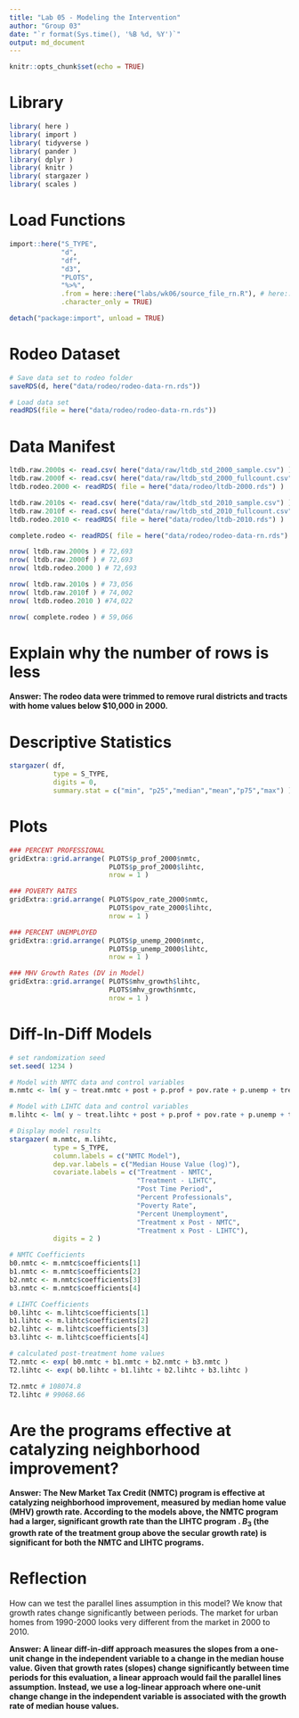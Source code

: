 ```yaml
---
title: "Lab 05 - Modeling the Intervention"
author: "Group 03"
date: "`r format(Sys.time(), '%B %d, %Y')`"
output: md_document
---
```


```r
knitr::opts_chunk$set(echo = TRUE)
``` 


# Library

```r
library( here )
library( import )
library( tidyverse )
library( pander )
library( dplyr )
library( knitr )
library( stargazer )
library( scales )
```

# Load Functions

```r
import::here("S_TYPE",
             "d",
             "df",
             "d3",
             "PLOTS",
             "%>%",
             .from = here::here("labs/wk06/source_file_rn.R"), # here::here() points to the .R file where all these R objects are created
             .character_only = TRUE)

detach("package:import", unload = TRUE)
```

# Rodeo Dataset

```r
# Save data set to rodeo folder
saveRDS(d, here("data/rodeo/rodeo-data-rn.rds"))

# Load data set
readRDS(file = here("data/rodeo/rodeo-data-rn.rds"))
```

# Data Manifest

```r
ltdb.raw.2000s <- read.csv( here("data/raw/ltdb_std_2000_sample.csv") )
ltdb.raw.2000f <- read.csv( here("data/raw/ltdb_std_2000_fullcount.csv") )
ltdb.rodeo.2000 <- readRDS( file = here("data/rodeo/ltdb-2000.rds") )

ltdb.raw.2010s <- read.csv( here("data/raw/ltdb_std_2010_sample.csv") )
ltdb.raw.2010f <- read.csv( here("data/raw/ltdb_std_2010_fullcount.csv") )
ltdb.rodeo.2010 <- readRDS( file = here("data/rodeo/ltdb-2010.rds") )

complete.rodeo <- readRDS( file = here("data/rodeo/rodeo-data-rn.rds") )
```

```r
nrow( ltdb.raw.2000s ) # 72,693
nrow( ltdb.raw.2000f ) # 72,693
nrow( ltdb.rodeo.2000 ) # 72,693

nrow( ltdb.raw.2010s ) # 73,056
nrow( ltdb.raw.2010f ) # 74,002
nrow( ltdb.rodeo.2010 ) #74,022

nrow( complete.rodeo ) # 59,066
```

# Explain why the number of rows is less

**Answer: The rodeo data were trimmed to remove rural districts and tracts with home values below $10,000 in 2000.**

# Descriptive Statistics
```r
stargazer( df,
           type = S_TYPE,
           digits = 0,
           summary.stat = c("min", "p25","median","mean","p75","max") )
```

# Plots
```r
### PERCENT PROFESSIONAL
gridExtra::grid.arrange( PLOTS$p_prof_2000$nmtc, 
                         PLOTS$p_prof_2000$lihtc, 
                         nrow = 1 )

### POVERTY RATES
gridExtra::grid.arrange( PLOTS$pov_rate_2000$nmtc, 
                         PLOTS$pov_rate_2000$lihtc, 
                         nrow = 1 )

### PERCENT UNEMPLOYED
gridExtra::grid.arrange( PLOTS$p_unemp_2000$nmtc, 
                         PLOTS$p_unemp_2000$lihtc, 
                         nrow = 1 )

### MHV Growth Rates (DV in Model)
gridExtra::grid.arrange( PLOTS$mhv_growth$lihtc, 
                         PLOTS$mhv_growth$nmtc, 
                         nrow = 1 )
```

# Diff-In-Diff Models

```r
# set randomization seed
set.seed( 1234 )

# Model with NMTC data and control variables
m.nmtc <- lm( y ~ treat.nmtc + post + p.prof + pov.rate + p.unemp + treat.nmtc*post, data = d3 )

# Model with LIHTC data and control variables
m.lihtc <- lm( y ~ treat.lihtc + post + p.prof + pov.rate + p.unemp + treat.lihtc*post, data = d3 )

# Display model results
stargazer( m.nmtc, m.lihtc,
           type = S_TYPE, 
           column.labels = c("NMTC Model"),
           dep.var.labels = c("Median House Value (log)"),
           covariate.labels = c("Treatment - NMTC",
                                "Treatment - LIHTC",
                                "Post Time Period",
                                "Percent Professionals",
                                "Poverty Rate",
                                "Percent Unemployment",
                                "Treatment x Post - NMTC",
                                "Treatment x Post - LIHTC"),
           digits = 2 )

# NMTC Coefficients
b0.nmtc <- m.nmtc$coefficients[1] 
b1.nmtc <- m.nmtc$coefficients[2]
b2.nmtc <- m.nmtc$coefficients[3]
b3.nmtc <- m.nmtc$coefficients[4]

# LIHTC Coefficients
b0.lihtc <- m.lihtc$coefficients[1] 
b1.lihtc <- m.lihtc$coefficients[2]
b2.lihtc <- m.lihtc$coefficients[3]
b3.lihtc <- m.lihtc$coefficients[4]

# calculated post-treatment home values
T2.nmtc <- exp( b0.nmtc + b1.nmtc + b2.nmtc + b3.nmtc )
T2.lihtc <- exp( b0.lihtc + b1.lihtc + b2.lihtc + b3.lihtc )

T2.nmtc # 108074.8 
T2.lihtc # 99068.66 
```


# Are the programs effective at catalyzing neighborhood improvement?

**Answer: The New Market Tax Credit (NMTC) program is effective at catalyzing neighborhood improvement, measured by median home value (MHV) growth rate. According to the models above, the NMTC program had a larger, significant growth rate than the LIHTC program . $B_3$ (the growth rate of the treatment group above the secular growth rate) is significant for both the NMTC and LIHTC programs.**

# Reflection

How can we test the parallel lines assumption in this model? We know that growth rates change significantly between periods. The market for urban homes from 1990-2000 looks very different from the market in 2000 to 2010.

**Answer: A linear diff-in-diff approach measures the slopes from a one-unit change in the independent variable to a change in the median house value. Given that growth rates (slopes) change significantly between time periods for this evaluation, a linear approach would fail the parallel lines assumption. Instead, we use a log-linear approach where one-unit change change in the independent variable is associated with the growth rate of median house values.**  

<br>
<br>

